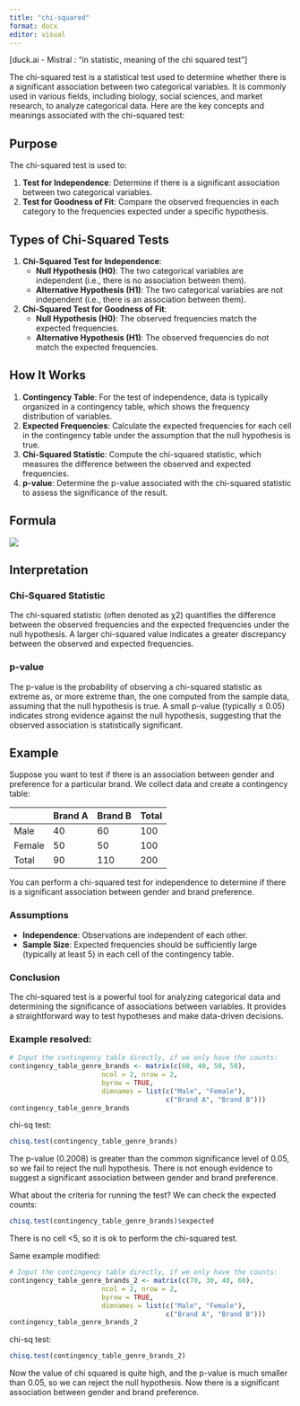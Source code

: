 ```yaml
---
title: "chi-squared"
format: docx
editor: visual
---
```


\[duck.ai - Mistral : "in statistic, meaning of the chi squared test"\]

The chi-squared test is a statistical test used to determine whether there is a significant association between two categorical variables. It is commonly used in various fields, including biology, social sciences, and market research, to analyze categorical data. Here are the key concepts and meanings associated with the chi-squared test:

## Purpose

The chi-squared test is used to:

1.  **Test for Independence**: Determine if there is a significant association between two categorical variables.
2.  **Test for Goodness of Fit**: Compare the observed frequencies in each category to the frequencies expected under a specific hypothesis.

## Types of Chi-Squared Tests

1.  **Chi-Squared Test for Independence**:
    -   **Null Hypothesis (H0)**: The two categorical variables are independent (i.e., there is no association between them).
    -   **Alternative Hypothesis (H1)**: The two categorical variables are not independent (i.e., there is an association between them).
2.  **Chi-Squared Test for Goodness of Fit**:
    -   **Null Hypothesis (H0)**: The observed frequencies match the expected frequencies.
    -   **Alternative Hypothesis (H1)**: The observed frequencies do not match the expected frequencies.

## How It Works

1.  **Contingency Table**: For the test of independence, data is typically organized in a contingency table, which shows the frequency distribution of variables.
2.  **Expected Frequencies**: Calculate the expected frequencies for each cell in the contingency table under the assumption that the null hypothesis is true.
3.  **Chi-Squared Statistic**: Compute the chi-squared statistic, which measures the difference between the observed and expected frequencies.
4.  **p-value**: Determine the p-value associated with the chi-squared statistic to assess the significance of the result.

## Formula

![](images/clipboard-1815652510.png)

## Interpretation

### Chi-Squared Statistic

The chi-squared statistic (often denoted as χ2) quantifies the difference between the observed frequencies and the expected frequencies under the null hypothesis. A larger chi-squared value indicates a greater discrepancy between the observed and expected frequencies.

### p-value

The p-value is the probability of observing a chi-squared statistic as extreme as, or more extreme than, the one computed from the sample data, assuming that the null hypothesis is true. A small p-value (typically ≤ 0.05) indicates strong evidence against the null hypothesis, suggesting that the observed association is statistically significant.

## Example

Suppose you want to test if there is an association between gender and preference for a particular brand. We collect data and create a contingency table:

|        | Brand A | Brand B | Total |
|--------|---------|---------|-------|
| Male   | 40      | 60      | 100   |
| Female | 50      | 50      | 100   |
| Total  | 90      | 110     | 200   |

You can perform a chi-squared test for independence to determine if there is a significant association between gender and brand preference.

### Assumptions

-   **Independence**: Observations are independent of each other.
-   **Sample Size**: Expected frequencies should be sufficiently large (typically at least 5) in each cell of the contingency table.

### Conclusion

The chi-squared test is a powerful tool for analyzing categorical data and determining the significance of associations between variables. It provides a straightforward way to test hypotheses and make data-driven decisions.

### Example resolved:

```r
# Input the contingency table directly, if we only have the counts:
contingency_table_genre_brands <- matrix(c(60, 40, 50, 50),
                       ncol = 2, nrow = 2,
                       byrow = TRUE,
                       dimnames = list(c("Male", "Female"),
                                       c("Brand A", "Brand B")))
contingency_table_genre_brands
```

chi-sq test:

```r
chisq.test(contingency_table_genre_brands)
```

The p-value (0.2008) is greater than the common significance level of 0.05, so we fail to reject the null hypothesis. There is not enough evidence to suggest a significant association between gender and brand preference.

What about the criteria for running the test? We can check the expected counts:

```r
chisq.test(contingency_table_genre_brands)$expected
```

There is no cell \<5, so it is ok to perform the chi-squared test.

Same example modified:

```r
# Input the contingency table directly, if we only have the counts:
contingency_table_genre_brands_2 <- matrix(c(70, 30, 40, 60),
                       ncol = 2, nrow = 2,
                       byrow = TRUE,
                       dimnames = list(c("Male", "Female"),
                                       c("Brand A", "Brand B")))
contingency_table_genre_brands_2
```

chi-sq test:

```r
chisq.test(contingency_table_genre_brands_2)
```

Now the value of chi squared is quite high, and the p-value is much smaller than 0.05, so we can reject the null hypothesis. Now there is a significant association between gender and brand preference.
